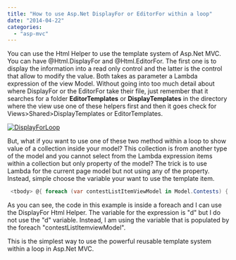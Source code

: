 ```yaml
---
title: "How to use Asp.Net DisplayFor or EditorFor within a loop"
date: "2014-04-22"
categories: 
  - "asp-mvc"
---
```


You can use the Html Helper to use the template system of Asp.Net MVC. You can have @Html.DisplayFor and @Html.EditorFor. The first one is to display the information into a read only control and the latter is the control that allow to modify the value. Both takes as parameter a Lambda expression of the view Model. Without going into too much detail about where DisplayFor or the EditorFor take their file, just remember that it searches for a folder **EditorTemplates** or **DisplayTemplates** in the directory where the view use one of these helpers first and then it goes check for Views>Shared>DisplayTemplates or EditorTemplates.

[![DisplayForLoop](http://patrickdesjardins.com/blog/wp-content/uploads/2014/04/DisplayForLoop-400x125.png)](http://patrickdesjardins.com/blog/how-to-use-asp-net-displayfor-or-editorfor-within-a-loop/displayforloop)

But, what if you want to use one of these two method within a loop to show value of a collection inside your model? This collection is from another type of the model and you cannot select from the Lambda expression items within a collection but only property of the model? The trick is to use Lambda for the current page model but not using any of the property. Instead, simple choose the variable your want to use the template item.


```csharp
 <tbody> @{ foreach (var contestListItemViewModel in Model.Contests) { <tr> <td>@Html.ActionLink(contestListItemViewModel.Name.Current, "Edit", "Contest", new { Area = Constants.Areas.ADMINISTRATOR, id = contestListItemViewModel.Id }, null)</td> <td>@Html.DisplayFor(d => contestListItemViewModel.StartingTime.ToShortDateString())</td> <td>@Html.DisplayFor(d => contestListItemViewModel.EndingTime.ToShortDateString())</td> <td>@Html.DisplayFor(d => contestListItemViewModel.InitialCapital)</td> <td>@Html.DisplayFor(d => contestListItemViewModel.IsUsingStockRules)</td> <td>@Html.DisplayFor(d => contestListItemViewModel.IsUsingShortRules)</td> <td>@Html.DisplayFor(d => contestListItemViewModel.IsUsingOptionRules)</td> </tr> } } </tbody> 
```

As you can see, the code in this example is inside a foreach and I can use the DisplayFor Html Helper. The variable for the expression is "d" but I do not use the "d" variable. Instead, I am using the variable that is populated by the foreach "contestListItemviewModel".

This is the simplest way to use the powerful reusable template system within a loop in Asp.Net MVC.
